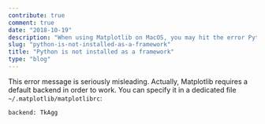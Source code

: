 ```yaml
---
contribute: true
comment: true
date: "2018-10-19"
description: "When using Matplotlib on MacOS, you may hit the error Python is not installed as a framework."
slug: "python-is-not-installed-as-a-framework"
title: "Python is not installed as a framework"
type: "blog"
---
```

This error message is seriously misleading. Actually, Matplotlib requires a default backend
in order to work. You can specify it in a dedicated file `~/.matplotlib/matplotlibrc`:

```
backend: TkAgg
```